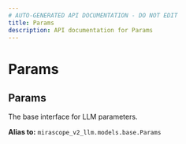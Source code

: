 ```yaml
---
# AUTO-GENERATED API DOCUMENTATION - DO NOT EDIT
title: Params
description: API documentation for Params
---
```


# Params

## <ApiType type="Alias" path="models/context/Params" symbolName="Params" /> Params

The base interface for LLM parameters.


**Alias to:** `mirascope_v2_llm.models.base.Params`
